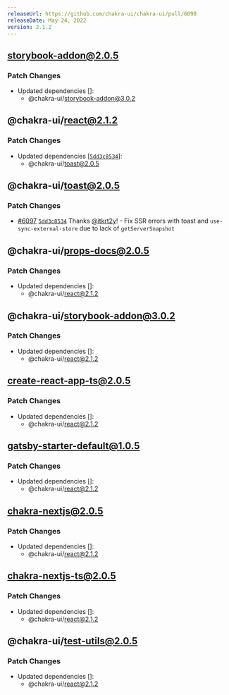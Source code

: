 ```yaml
---
releaseUrl: https://github.com/chakra-ui/chakra-ui/pull/6098
releaseDate: May 24, 2022
version: 2.1.2
---
```



## storybook-addon@2.0.5

### Patch Changes

-   Updated dependencies \[]:
    -   @chakra-ui/storybook-addon@3.0.2

## @chakra-ui/react@2.1.2

### Patch Changes

-   Updated dependencies
    \[[`5dd3c8534`](https://github.com/chakra-ui/chakra-ui/commit/5dd3c85345872f789cf82009167b69896f789731)]:
    -   @chakra-ui/toast@2.0.5

## @chakra-ui/toast@2.0.5

### Patch Changes

-   [#6097](https://github.com/chakra-ui/chakra-ui/pull/6097)
    [`5dd3c8534`](https://github.com/chakra-ui/chakra-ui/commit/5dd3c85345872f789cf82009167b69896f789731)
    Thanks [@itkrt2y](https://github.com/itkrt2y)! - Fix SSR errors with toast and
    `use-sync-external-store` due to lack of `getServerSnapshot`

## @chakra-ui/props-docs@2.0.5

### Patch Changes

-   Updated dependencies \[]:
    -   @chakra-ui/react@2.1.2

## @chakra-ui/storybook-addon@3.0.2

### Patch Changes

-   Updated dependencies \[]:
    -   @chakra-ui/react@2.1.2

## create-react-app-ts@2.0.5

### Patch Changes

-   Updated dependencies \[]:
    -   @chakra-ui/react@2.1.2

## gatsby-starter-default@1.0.5

### Patch Changes

-   Updated dependencies \[]:
    -   @chakra-ui/react@2.1.2

## chakra-nextjs@2.0.5

### Patch Changes

-   Updated dependencies \[]:
    -   @chakra-ui/react@2.1.2

## chakra-nextjs-ts@2.0.5

### Patch Changes

-   Updated dependencies \[]:
    -   @chakra-ui/react@2.1.2

## @chakra-ui/test-utils@2.0.5

### Patch Changes

-   Updated dependencies \[]:
    -   @chakra-ui/react@2.1.2
